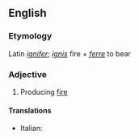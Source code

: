 ==English==

===Etymology===
Latin ''[[ignifer]]''; ''[[ignis]]'' fire + ''[[ferre]]'' to bear

===Adjective===
{{en-adj}}

# {{context|rare|lang=en}} Producing [[fire]]

====Translations====
{{trans-top|producing fire}}
* Italian: {{t-|it|ignifero}}
{{trans-mid}}
{{trans-bottom}}